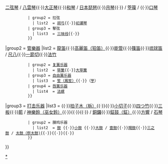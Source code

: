 {{Navbox
|name = 日本民族乐器
|titlestyle = background:#edb;
|title = [[和樂器]]
|imageleft = 
|imageright =
|bodystyle=|groupstyle = background:#edb
|liststyle=|oddstyle = 
|evenstyle=|group1 = [[弦樂器]]
|list1 =  {{Navbox subgroup
           | groupstyle = background:#edb
           | group1 = 拨弦
             | list1  = [[日本筝]]{{·}}[[新羅琴]] / [[日本一弦琴]] / [[須磨琴]]{{·}}[[二弦琴]] / [[八雲琴]]{{·}}[[大正琴]]{{·}}[[和琴]] / [[日本琵琶]]{{·}}[[月琴]]{{·}}{{link-ja|彤谷麗琴|トンコリ}} / [[箜篌]] / {{link-ja|目库利|ムックリ}}{{·}}[[口簧琴|口琴]]
           | group2 = 拉弦
             | list2  = [[胡弓]]{{·}}[[初瀬琴]]
           | group3 = 擊弦
             | list3  = [[三味线]]{{·}}{{link-ja|箱三味线|ゴッタン}}
           }}
|group2 = [[管樂器]]
|list2 = {{Navbox subgroup
           | groupstyle = background:#edb
           | group1 = 无簧乐器
             | list1  = [[神樂笛]]{{·}}[[龍笛]]{{·}}[[高麗笛|高麗笛（狛笛）]]{{·}}[[能管]]{{·}}[[篠笛]]{{·}}[[琉球笛]] / [[尺八]]{{·}}[[一節切]]{{·}}[[法竹]]
           | group2 = [[簧片|复簧乐器]]
             | list2  = [[筚篥 (日本)|筚篥]]{{·}}[[大筚篥]] 
           | group3 = [[簧片|自由簧乐器]]
             | list3  = [[笙|笙（鳳笙）]]{{·}}（[[竽]]）
           | group4 = [[簧片|唇簧乐器]]
             | list4  = [[法螺 (器具)|法螺]]
           }} 
|group3 = [[打击乐器]]
|list3 = {{Navbox subgroup
           | groupstyle = background:#edb
           | group1 = 自鸣乐器
             | list1  = [[木鱼]]{{·}}{{link-ja|笏拍子|笏拍子}}{{·}}[[拍子木|拍子木（柝）]]{{·}}{{link-ja|鳴子|鳴子 (楽器)|鳴子}}{{·}}[[小切子]]{{·}}[[四つ竹]]{{·}}[[三板]]{{·}}[[簓]] / [[铃|神樂鈴（巫女鈴）]]{{·}}{{link-ja|銅拍子|銅拍子|銅拍子（銅鈸子）}}{{·}}{{link-ja|摺鉦|摺鉦|摺鉦（四助）}}{{·}}{{link-ja|錢太鼓|錢太鼓}} / [[鑼 (東亞)|銅鑼]]{{·}}[[鉦|鉦鼓（鉦）]]{{·}}[[方響]] / [[石琴]]
           | group2 = 膜鸣乐器
             | list2  = [[鼓]] {{·}}[[小鼓]] {{·}}[[大鼓]] / [[壹鼓]]{{·}}[[羯鼓]]{{·}}[[三之鼓]] / [[太鼓|太鼓（祭太鼓)]]{{·}}{{link-en|締太鼓|Shime-daiko|締太鼓}}{{·}}{{link-en|釣太鼓|Tsuri-daiko|釣太鼓（大太鼓、樂太鼓、平太鼓）}}{{·}}{{link-ja|團扇太鼓|団扇太鼓}}
           }}
}}<noinclude>
[[Category:日本傳統樂器|*]]
